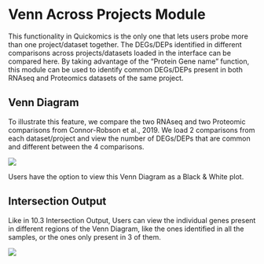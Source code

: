 # Venn Across Projects Module

This functionality in Quickomics is the only one that lets users probe more than one project/dataset together. The DEGs/DEPs identified in different comparisons across projects/datasets loaded in the interface can be compared here. By taking advantage of the “Protein Gene name” function, this module can be used to identify common DEGs/DEPs present in both RNAseq and Proteomics datasets of the same project.

## Venn Diagram

To illustrate this feature, we compare the two RNAseq and two Proteomic comparisons from Connor-Robson et al., 2019. We load 2 comparisons from each dataset/project and view the number of DEGs/DEPs that are common and different between the 4 comparisons.

![](https://interactivereport.github.io/Quickomics/tutorial/Figures/FigureS11.1_1.png)

Users have the option to view this Venn Diagram as a Black & White plot.

## Intersection Output

Like in 10.3 Intersection Output, Users can view the individual genes present in different regions of the Venn Diagram, like the ones identified in all the samples, or the ones only present in 3 of them.

![](https://interactivereport.github.io/Quickomics/tutorial/Figures/FigureS11.2_1.png)

